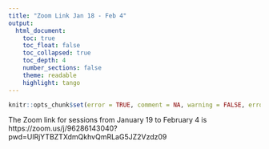```yaml
---
title: "Zoom Link Jan 18 - Feb 4"
output: 
  html_document:
    toc: true
    toc_float: false
    toc_collapsed: true
    toc_depth: 4
    number_sections: false
    theme: readable
    highlight: tango
---
```


```r
knitr::opts_chunk$set(error = TRUE, comment = NA, warning = FALSE, errors = FALSE, message = FALSE, tidy = FALSE, cache = FALSE)
```

The Zoom link for sessions from January 19 to February 4 is https://zoom.us/j/96286143040?pwd=UlRjYTBZTXdmQkhvQmRLaG5JZ2Vzdz09